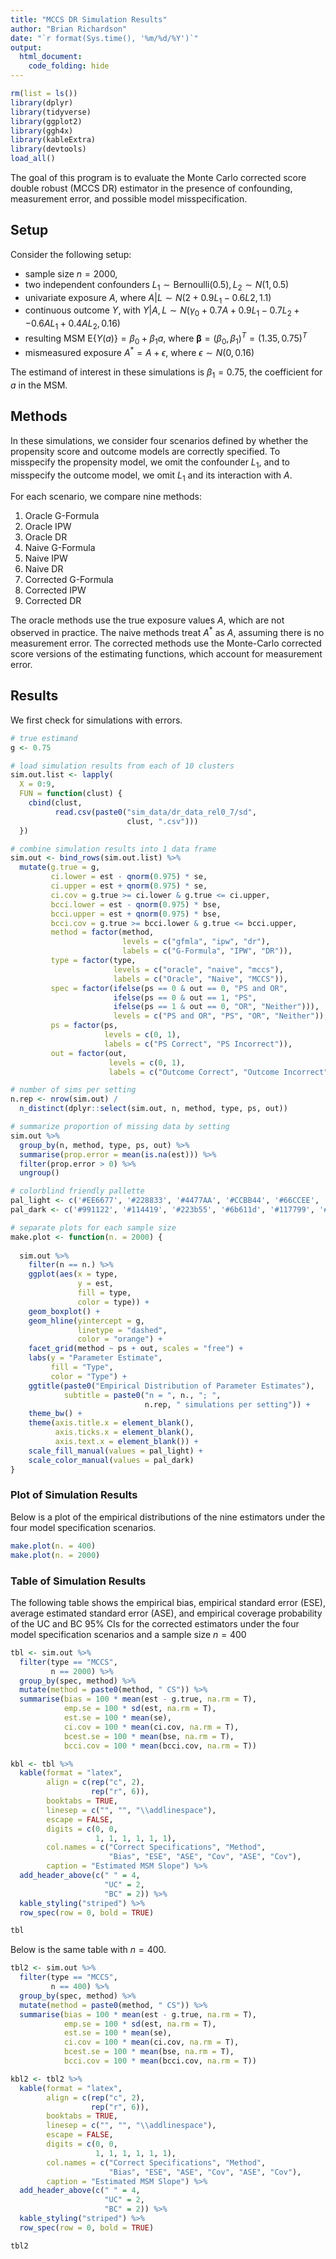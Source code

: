 ---
title: "MCCS DR Simulation Results"
author: "Brian Richardson"
date: "`r format(Sys.time(), '%m/%d/%Y')`"
output:
  html_document:
    code_folding: hide
---

```{r message = F, warning = F}

rm(list = ls())
library(dplyr)
library(tidyverse)
library(ggplot2)
library(ggh4x)
library(kableExtra)
library(devtools)
load_all()

```

The goal of this program is to evaluate the Monte Carlo corrected score double robust (MCCS DR) estimator in the presence of confounding, measurement error, and possible model misspecification.

## Setup

Consider the following setup:

* sample size $n=2000$,
* two independent confounders $L_1 \sim \textrm{Bernoulli}(0.5), L_2 \sim N(1, 0.5)$
* univariate exposure $A$, where $A|L \sim N(2 + 0.9L_1 - 0.6L2, 1.1)$
* continuous outcome $Y$, with $Y|A,L \sim N(\gamma_0 + 0.7A + 0.9L_1 - 0.7L_2 + - 0.6AL_1 + 0.4AL_2, 0.16)$
* resulting MSM $\textrm{E}\{Y(a)\} = \beta_0 + \beta_1a$, where $\pmb{\beta} = (\beta_0, \beta_1)^T = (1.35, 0.75)^T$
* mismeasured exposure $A^* = A + \epsilon$, where $\epsilon \sim N(0, 0.16)$

The estimand of interest in these simulations is $\beta_1=0.75$, the coefficient for $a$ in the MSM.

## Methods

In these simulations, we consider four scenarios defined by whether the propensity score and outcome models are correctly specified. To misspecify the propensity  model, we omit the confounder $L_1$, and to misspecify the outcome model, we omit $L_1$ and its interaction with $A$.

For each scenario, we compare nine methods:

1) Oracle G-Formula
2) Oracle IPW
3) Oracle DR
4) Naive G-Formula
5) Naive IPW
6) Naive DR
4) Corrected G-Formula
5) Corrected IPW
6) Corrected DR

The oracle methods use the true exposure values $A$, which are not observed in practice. The naive methods treat $A^*$ as $A$, assuming there is no measurement error. The corrected methods use the Monte-Carlo corrected score versions of the estimating functions, which account for measurement error.

## Results

We first check for simulations with errors.

```{r}

# true estimand
g <- 0.75

# load simulation results from each of 10 clusters
sim.out.list <- lapply(
  X = 0:9,
  FUN = function(clust) {
    cbind(clust,
          read.csv(paste0("sim_data/dr_data_rel0_7/sd",
                          clust, ".csv")))
  })

# combine simulation results into 1 data frame
sim.out <- bind_rows(sim.out.list) %>% 
  mutate(g.true = g,
         ci.lower = est - qnorm(0.975) * se,
         ci.upper = est + qnorm(0.975) * se,
         ci.cov = g.true >= ci.lower & g.true <= ci.upper,
         bcci.lower = est - qnorm(0.975) * bse,
         bcci.upper = est + qnorm(0.975) * bse,
         bcci.cov = g.true >= bcci.lower & g.true <= bcci.upper,
         method = factor(method,
                         levels = c("gfmla", "ipw", "dr"),
                         labels = c("G-Formula", "IPW", "DR")),
         type = factor(type,
                       levels = c("oracle", "naive", "mccs"),
                       labels = c("Oracle", "Naive", "MCCS")),
         spec = factor(ifelse(ps == 0 & out == 0, "PS and OR",
                       ifelse(ps == 0 & out == 1, "PS",
                       ifelse(ps == 1 & out == 0, "OR", "Neither"))),
                       levels = c("PS and OR", "PS", "OR", "Neither")),
         ps = factor(ps,
                     levels = c(0, 1),
                     labels = c("PS Correct", "PS Incorrect")),
         out = factor(out,
                      levels = c(0, 1),
                      labels = c("Outcome Correct", "Outcome Incorrect")))

# number of sims per setting
n.rep <- nrow(sim.out) /
  n_distinct(dplyr::select(sim.out, n, method, type, ps, out))

```

```{r}

# summarize proportion of missing data by setting
sim.out %>% 
  group_by(n, method, type, ps, out) %>% 
  summarise(prop.error = mean(is.na(est))) %>% 
  filter(prop.error > 0) %>% 
  ungroup()

```

```{r}

# colorblind friendly pallette
pal_light <- c('#EE6677', '#228833', '#4477AA', '#CCBB44', '#66CCEE', '#AA3377', '#BBBBBB')
pal_dark <- c('#991122', '#114419', '#223b55', '#6b611d', '#117799', '#55193b', '#5d5d5d')

```

```{r}

# separate plots for each sample size
make.plot <- function(n. = 2000) {
  
  sim.out %>% 
    filter(n == n.) %>% 
    ggplot(aes(x = type,
               y = est,
               fill = type,
               color = type)) +
    geom_boxplot() +
    geom_hline(yintercept = g,
               linetype = "dashed",
               color = "orange") +
    facet_grid(method ~ ps + out, scales = "free") +
    labs(y = "Parameter Estimate",
         fill = "Type",
         color = "Type") +
    ggtitle(paste0("Empirical Distribution of Parameter Estimates"),
            subtitle = paste0("n = ", n., "; ",
                              n.rep, " simulations per setting")) +
    theme_bw() +
    theme(axis.title.x = element_blank(),
          axis.ticks.x = element_blank(),
          axis.text.x = element_blank()) +
    scale_fill_manual(values = pal_light) +
    scale_color_manual(values = pal_dark)
}

```

### Plot of Simulation Results

Below is a plot of the empirical distributions of the nine estimators under the four model specification scenarios.

```{r message = F}

make.plot(n. = 400)
make.plot(n. = 2000)

```

### Table of Simulation Results

The following table shows the empirical bias, empirical standard error (ESE), average estimated standard error (ASE), and empirical coverage probability of the UC and BC 95% CIs for the corrected estimators under the four model specification scenarios and a sample size $n=400$

```{r}

tbl <- sim.out %>% 
  filter(type == "MCCS",
         n == 2000) %>% 
  group_by(spec, method) %>% 
  mutate(method = paste0(method, " CS")) %>% 
  summarise(bias = 100 * mean(est - g.true, na.rm = T),
            emp.se = 100 * sd(est, na.rm = T),
            est.se = 100 * mean(se),
            ci.cov = 100 * mean(ci.cov, na.rm = T),
            bcest.se = 100 * mean(bse, na.rm = T),
            bcci.cov = 100 * mean(bcci.cov, na.rm = T))

kbl <- tbl %>% 
  kable(format = "latex",
        align = c(rep("c", 2),
                  rep("r", 6)),
        booktabs = TRUE,
        linesep = c("", "", "\\addlinespace"),
        escape = FALSE,
        digits = c(0, 0,
                   1, 1, 1, 1, 1, 1),
        col.names = c("Correct Specifications", "Method",
                      "Bias", "ESE", "ASE", "Cov", "ASE", "Cov"),
        caption = "Estimated MSM Slope") %>%
  add_header_above(c(" " = 4,
                     "UC" = 2,
                     "BC" = 2)) %>% 
  kable_styling("striped") %>% 
  row_spec(row = 0, bold = TRUE)

tbl

```

Below is the same table with $n=400$.

```{r}

tbl2 <- sim.out %>% 
  filter(type == "MCCS",
         n == 400) %>% 
  group_by(spec, method) %>% 
  mutate(method = paste0(method, " CS")) %>% 
  summarise(bias = 100 * mean(est - g.true, na.rm = T),
            emp.se = 100 * sd(est, na.rm = T),
            est.se = 100 * mean(se),
            ci.cov = 100 * mean(ci.cov, na.rm = T),
            bcest.se = 100 * mean(bse, na.rm = T),
            bcci.cov = 100 * mean(bcci.cov, na.rm = T))

kbl2 <- tbl2 %>% 
  kable(format = "latex",
        align = c(rep("c", 2),
                  rep("r", 6)),
        booktabs = TRUE,
        linesep = c("", "", "\\addlinespace"),
        escape = FALSE,
        digits = c(0, 0,
                   1, 1, 1, 1, 1, 1),
        col.names = c("Correct Specifications", "Method",
                      "Bias", "ESE", "ASE", "Cov", "ASE", "Cov"),
        caption = "Estimated MSM Slope") %>%
  add_header_above(c(" " = 4,
                     "UC" = 2,
                     "BC" = 2)) %>% 
  kable_styling("striped") %>% 
  row_spec(row = 0, bold = TRUE)

tbl2

```

